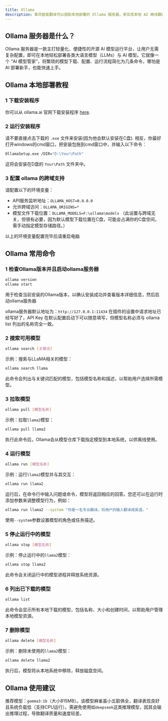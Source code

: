 ```yaml
---
title: Ollama
description: 乘风智能翻译可以借助本地部署的 Ollama 服务器，来实现本地 AI 离线翻译功能
---
```


## Ollama 服务器是什么？

Ollama 服务器是一款主打轻量化、便捷性的开源 AI 模型运行平台，让用户无需复杂配置，即可在本地轻松部署各类大语言模型（LLMs）与 AI 模型。它就像一个 “AI 模型管家”，将繁琐的模型下载、配置、运行流程简化为几条命令，哪怕是 AI 部署新手，也能快速上手。

## Ollama 本地部署教程

### 1 下载安装程序

你可以从  ollama.ai 官网下载安装程序 [here](https://ollama.ai/).

### 2 运行安装程序

请不要直接点击下载的 `.exe` 文件来安装(因为他会默认安装在C盘). 相反，你最好打开windows的cmd窗口，把安装包拖到cmd窗口中，并输入以下命令：

```bash
OllamaSetup.exe /DIR="D:\Your\Path"
```

这将会安装在D盘的 `Your\Path` 文件夹中。

### 3 配置 ollama 的跨域支持

请配置以下的环境变量：


- API服务监听地址：`OLLAMA_HOST=0.0.0.0`
- 允许跨域访问：`OLLAMA_ORIGINS=*`
- 模型文件下载位置：`OLLAMA_MODELS=F:\ollama\models`
  （此设置与跨域无关，但很有必要，因为默认模型下载位置在C盘，可能会占满你的C盘空间，需手动指定模型存储路径。）

以上的环境变量配置完毕后请重启电脑

## Ollama 常用命令

### 1 检查Ollama版本并且启动ollama服务器

```bash
ollama version
ollama start
```

用于检查当前安装的Ollama版本，以确认安装成功并查看版本详细信息，然后启动ollama服务器

ollama服务器默认地址为：`http://127.0.0.1:11434` 在插件的设置中请求地址已经写好了，API Key 在默认配置启动下可以随意填写，但模型名称必须与 ollama list 列出的名称完全一致。

### 2 搜索可用模型

```bash
ollama search [关键词]
```

示例：搜索与LLaMA相关的模型：

```bash
ollama search llama
```

此命令会列出与关键词匹配的模型，包括模型名称和描述，以帮助用户选择所需模型。

### 3 拉取模型

```bash
ollama pull [模型名称]
```

示例：拉取`llama2`模型：

```bash
ollama pull llama2
```

执行此命令后，Ollama会从模型仓库下载指定模型到本地系统，以供离线使用。

### 4 运行模型

```bash
ollama run [模型名称]
```

示例：运行`llama2`模型并与其交互：

```bash
ollama run llama2
```

运行后，在命令行中输入问题或命令，模型将返回相应的回答。您还可以在运行时添加参数来调整模型行为，例如：

```bash
ollama run llama2 --system "你是一名专业翻译。将用户的输入翻译成英语。"
```

使用`--system`参数设置模型的角色或任务描述。

### 5 停止运行中的模型

```bash
ollama stop [模型名称]
```

示例：停止运行中的`llama2`模型：

```bash
ollama stop llama2
```

此命令会关闭运行中的模型进程并释放系统资源。

### 6 列出已下载的模型

```bash
ollama list
```

此命令会显示所有本地下载的模型，包括名称、大小和创建时间，以帮助用户管理本地模型资源。

### 7 删除模型

```bash
ollama delete [模型名称]
```

示例：删除未使用的`llama2`模型：

```bash
ollama delete llama2
```

执行后，模型将从本地系统中移除，释放磁盘空间。

## Ollama 使用建议

推荐模型：`gemma3:1b`（大小815MB）。该模型麻雀虽小五脏俱全，翻译表现良好且系统负载低（支持CPU运行）。需避免使用如`deepseek`这类推理模型，因其会输出推理过程，导致翻译质量和速度较差。

